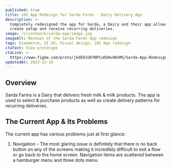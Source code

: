 ```yaml
---
published: true
title: iOS App Redesign for Sarda Farms - Dairy Delivery App
description: >-
  Completely redesigned the app for Sarda, a Dairy and their app allows users to
  create setup and receive recurring deliveries.
image: /clientwork/sarda-app/image.jpg
imageAlt: Mockups of the Sarda Farms App redesign
tags: Ecommerce, UI UX, Visual design, iOS App redesign
ctaText: View prototype
ctaLink: >-
  https://www.figma.com/proto/jkdE61UbTNPCuOG0v88nMS/Sarda-App-Redesign?node-id=132-35&starting-point-node-id=132%3A35&mode=design&t=35yqfypZy8pBaKyH-1
updatedAt: 2023-12-16
---
```

## Overview

Sarda Farms is a Dairy that delivers fresh milk & milk products. The app is used to select & purchase products as well as create delivery patterns for recurring deliveries.

## The Current App & Its Problems

The current app has various problems just at first glance:

1. Navigation - The most glaring issue is definitely that there is no back button on any of the screens making it incredibly difficult to exit a flow or go back to the home screen. Navigation items are scattered between a hamburger menu and three dots menu.
